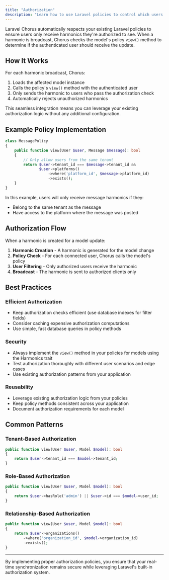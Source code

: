 ```yaml
---
title: "Authorization"
description: "Learn how to use Laravel policies to control which users receive harmonics and ensure secure real-time synchronization."
---
```


Laravel Chorus automatically respects your existing Laravel policies to ensure users only receive harmonics they're authorized to see. When a harmonic is broadcast, Chorus checks the model's policy `view()` method to determine if the authenticated user should receive the update.

## How It Works

For each harmonic broadcast, Chorus:
1. Loads the affected model instance
2. Calls the policy's `view()` method with the authenticated user
3. Only sends the harmonic to users who pass the authorization check
4. Automatically rejects unauthorized harmonics

This seamless integration means you can leverage your existing authorization logic without any additional configuration.

## Example Policy Implementation

```php
class MessagePolicy
{
    public function view(User $user, Message $message): bool
    {
        // Only allow users from the same tenant
        return $user->tenant_id === $message->tenant_id && 
               $user->platforms()
                   ->where('platform_id', $message->platform_id)
                   ->exists();
    }
}
```

In this example, users will only receive message harmonics if they:
- Belong to the same tenant as the message
- Have access to the platform where the message was posted

## Authorization Flow

When a harmonic is created for a model update:

1. **Harmonic Creation** - A harmonic is generated for the model change
2. **Policy Check** - For each connected user, Chorus calls the model's policy
3. **User Filtering** - Only authorized users receive the harmonic
4. **Broadcast** - The harmonic is sent to authorized clients only

## Best Practices

### Efficient Authorization
- Keep authorization checks efficient (use database indexes for filter fields)
- Consider caching expensive authorization computations
- Use simple, fast database queries in policy methods

### Security
- Always implement the `view()` method in your policies for models using the Harmonics trait
- Test authorization thoroughly with different user scenarios and edge cases
- Use existing authorization patterns from your application

### Reusability
- Leverage existing authorization logic from your policies
- Keep policy methods consistent across your application
- Document authorization requirements for each model

## Common Patterns

### Tenant-Based Authorization
```php
public function view(User $user, Model $model): bool
{
    return $user->tenant_id === $model->tenant_id;
}
```

### Role-Based Authorization
```php
public function view(User $user, Model $model): bool
{
    return $user->hasRole('admin') || $user->id === $model->user_id;
}
```

### Relationship-Based Authorization
```php
public function view(User $user, Model $model): bool
{
    return $user->organizations()
        ->where('organization_id', $model->organization_id)
        ->exists();
}
```

---

By implementing proper authorization policies, you ensure that your real-time synchronization remains secure while leveraging Laravel's built-in authorization system.